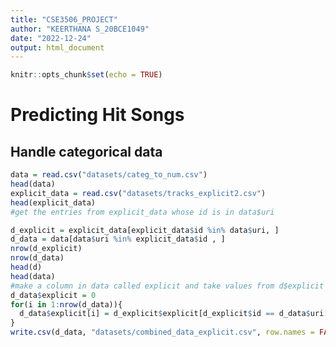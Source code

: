 ---
title: "CSE3506_PROJECT"
author: "KEERTHANA S_20BCE1049"
date: "2022-12-24"
output: html_document
---

```{r setup, include=FALSE}
knitr::opts_chunk$set(echo = TRUE)
```

# **Predicting Hit Songs**


## Handle categorical data

```{r}
data = read.csv("datasets/categ_to_num.csv")
head(data)
explicit_data = read.csv("datasets/tracks_explicit2.csv")
head(explicit_data)
#get the entries from explicit_data whose id is in data$uri

d_explicit = explicit_data[explicit_data$id %in% data$uri, ]
d_data = data[data$uri %in% explicit_data$id , ]
nrow(d_explicit)
nrow(d_data)
head(d)
head(data)
#make a column in data called explicit and take values from d$explicit mappping the id's
d_data$explicit = 0
for(i in 1:nrow(d_data)){
  d_data$explicit[i] = d_explicit$explicit[d_explicit$id == d_data$uri[i]]
}
write.csv(d_data, "datasets/combined_data_explicit.csv", row.names = FALSE)
```




